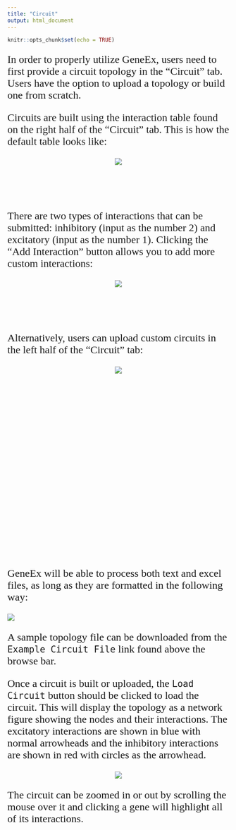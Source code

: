 ```yaml
---
title: "Circuit"
output: html_document
---
```


```r
knitr::opts_chunk$set(echo = TRUE)
```


<style type="text/css">

h1.title {

text-align: center;
color: DarkBlue;
font-size: 38px;

}

p{

font-size: 18pt;
font-family: times, serif;
}

p1{

font-size: 14pt;
font-family: times, serif;
}

</style>

<p>
In order to properly utilize GeneEx, users need to first provide a circuit topology in the “Circuit” tab. Users have the option to upload a topology or build one from scratch.

</p>

<p>
Circuits are built using the interaction table found on the right half of the “Circuit” tab. This is how the default table looks like:
</p>

<center>
![](images/circuit_1.png)

</center>

<br> </br>

<p>
There are two types of interactions that can be submitted: inhibitory (input as the number 2) and excitatory (input as the number 1). Clicking the “Add Interaction” button allows you to add more custom interactions:
</p>

<center>
![](images/circuit_2.png)

</center>

<br> </br>

<p>
Alternatively, users can upload custom circuits in the left half of the “Circuit” tab:
</p>

<center>

<div style="width:400px; height:300px">
![](images/circuit_3.png)
</div>

</center>
<br> </br>
<br> </br>


<p>
GeneEx will be able to process both text and excel files, as long as they are formatted in the following way:
</p>

![](images/circuit_5.png)

<p>
A sample topology file can be downloaded from the `Example Circuit File` link found above the browse bar. </p>

<p>
Once a circuit is built or uploaded, the `Load Circuit` button should be clicked to load the circuit. This will display the topology as a network figure showing the nodes and their interactions. The excitatory interactions are shown in blue with normal arrowheads and the inhibitory interactions are shown in red with circles as the arrowhead. 
</p>
<center>
![](images/circuit_4.png)
</center>
<p>
The circuit can be zoomed in or out by scrolling the mouse over it and clicking a gene will highlight all of its interactions.
</p>


<!--<p style="font-family: times, serif; font-size:18pt;"> </p> -->
